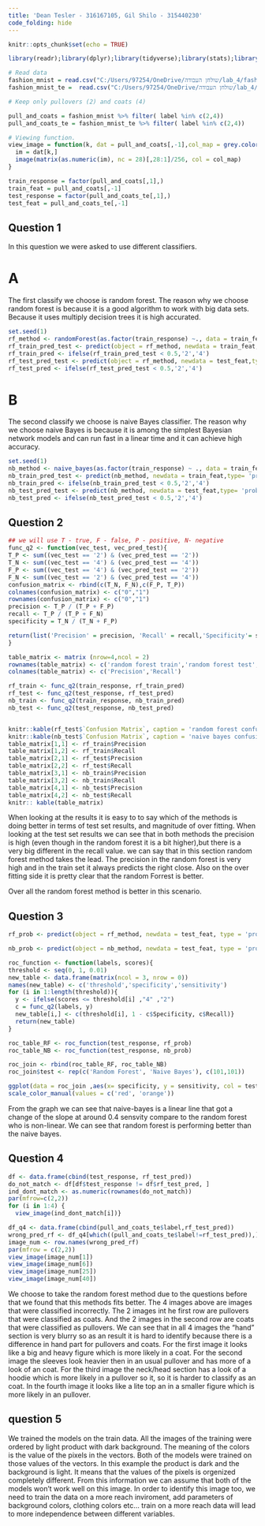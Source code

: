 ---
title: 'Dean Tesler - 316167105, Gil Shilo - 315440230'
code_folding: hide
---

```{r setup, include=FALSE}
knitr::opts_chunk$set(echo = TRUE)
```

```{r, echo = FALSE,message = FALSE}
library(readr);library(dplyr);library(tidyverse);library(stats);library(ggplot2);library(resample);library(naivebayes);library(randomForest);library(caret);library(precrec)
```

```{r}
# Read data 
fashion_mnist = read.csv("C:/Users/97254/OneDrive/שולחן העבודה/lab_4/fashion-mnist_train.csv")
fashion_mnist_te =  read.csv("C:/Users/97254/OneDrive/שולחן העבודה/lab_4/fashion-mnist_test.csv")

# Keep only pullovers (2) and coats (4)

pull_and_coats = fashion_mnist %>% filter( label %in% c(2,4))
pull_and_coats_te = fashion_mnist_te %>% filter( label %in% c(2,4))

# Viewing function. 
view_image = function(k, dat = pull_and_coats[,-1],col_map = grey.colors(256)){
  im = dat[k,] 
  image(matrix(as.numeric(im), nc = 28)[,28:1]/256, col = col_map)
}

train_response = factor(pull_and_coats[,1],)
train_feat = pull_and_coats[,-1]
test_response = factor(pull_and_coats_te[,1],)
test_feat = pull_and_coats_te[,-1]
```



## Question 1 

In this question we were asked to use different classifiers.

# A

The first classify we choose is random forest.
The reason why we choose random forest is because it is a good algorithm to work with big data sets. Because it uses multiply decision trees it is high accurated. 

```{r}
set.seed(1)
rf_method <- randomForest(as.factor(train_response) ~., data = train_feat, ntree = 200, importance = TRUE, type = 'classification')
rf_train_pred_test <- predict(object = rf_method, newdata = train_feat, type= 'prob')[,2]
rf_train_pred <- ifelse(rf_train_pred_test < 0.5,'2','4')
rf_test_pred_test <- predict(object = rf_method, newdata = test_feat,type= 'prob')[,2]
rf_test_pred <- ifelse(rf_test_pred_test < 0.5,'2','4')

```

# B

The second classify we choose is naive Bayes classifier.
The reason why we choose naive Bayes is because it is among the simplest Bayesian network models and can run fast in a linear time and it can achieve high accuracy.  

```{r}
set.seed(1)
nb_method <- naive_bayes(as.factor(train_response) ~ ., data = train_feat, usekernel = F)
nb_train_pred_test <- predict(nb_method, newdata = train_feat,type= 'prob')[,2]
nb_train_pred <- ifelse(nb_train_pred_test < 0.5,'2','4')
nb_test_pred_test <- predict(nb_method, newdata = test_feat,type= 'prob')[,2] 
nb_test_pred <- ifelse(nb_test_pred_test < 0.5,'2','4')

```



## Question 2



```{r}
## we will use T - true, F - false, P - positive, N- negative
func_q2 <- function(vec_test, vec_pred_test){
T_P <- sum((vec_test == '2') & (vec_pred_test == '2'))
T_N <- sum((vec_test == '4') & (vec_pred_test == '4'))
F_P <- sum((vec_test == '4') & (vec_pred_test == '2'))
F_N <- sum((vec_test == '2') & (vec_pred_test == '4'))
confusion_matrix <- rbind(c(T_N, F_N),c(F_P, T_P))
colnames(confusion_matrix) <- c("0","1")
rownames(confusion_matrix) <- c("0","1")
precision <- T_P / (T_P + F_P)
recall <- T_P / (T_P + F_N)
specificity = T_N / (T_N + F_P)

return(list('Precision' = precision, 'Recall' = recall,'Specificity'= specificity, 'Confusion Matrix' = confusion_matrix))
}

table_matrix <- matrix (nrow=4,ncol = 2)
rownames(table_matrix) <- c('random forest train','random forest test','naive bayes train', 'naive bayes test')
colnames(table_matrix) <- c('Precision','Recall')

rf_train <- func_q2(train_response, rf_train_pred)
rf_test <- func_q2(test_response, rf_test_pred)
nb_train <- func_q2(train_response, nb_train_pred)
nb_test <- func_q2(test_response, nb_test_pred)


knitr::kable(rf_test$`Confusion Matrix`, caption = 'random forest confusion matrix')
knitr::kable(nb_test$`Confusion Matrix`, caption = 'naive bayes confusion matrix')
table_matrix[1,1] <- rf_train$Precision
table_matrix[1,2] <- rf_train$Recall
table_matrix[2,1] <- rf_test$Precision
table_matrix[2,2] <- rf_test$Recall
table_matrix[3,1] <- nb_train$Precision
table_matrix[3,2] <- nb_train$Recall
table_matrix[4,1] <- nb_test$Precision
table_matrix[4,2] <- nb_test$Recall
knitr:: kable(table_matrix)
```

When looking at the results it is easy to to say which of the methods is doing better in terms of test set results, and
magnitude of over fitting.
When looking at the test set results we can see that in both methods the precision is high (even though in the random forest it is a bit higher),but there is a very big different in the recall value. we can say that in this section random forest method takes the lead.
The precision in the random forest is very high and in the train set it always predicts the right close. 
Also on the over fitting side it is pretty clear that the random Forrest is better.

Over all the random forest method is better in this scenario.


## Question 3

```{r}
rf_prob <- predict(object = rf_method, newdata = test_feat, type = 'prob')[,1]

nb_prob <- predict(object = nb_method, newdata = test_feat, type = 'prob')[,1]

roc_function <- function(labels, scores){
threshold <- seq(0, 1, 0.01)
new_table <- data.frame(matrix(ncol = 3, nrow = 0))
names(new_table) <- c('threshold','specificity','sensitivity')
for (i in 1:length(threshold)){
  y <- ifelse(scores <= threshold[i] ,"4" ,"2")
  c = func_q2(labels, y)
  new_table[i,] <- c(threshold[i], 1 - c$Specificity, c$Recall)}
  return(new_table)
}
```

```{r}
roc_table_RF <- roc_function(test_response, rf_prob)
roc_table_NB <- roc_function(test_response, nb_prob)

roc_join <- rbind(roc_table_RF, roc_table_NB)
roc_join$test <- rep(c('Random Forest', 'Naive Bayes'), c(101,101))

ggplot(data = roc_join ,aes(x= specificity, y = sensitivity, col = test )) + geom_point() + geom_line() + geom_abline(slope = 1,intercept = 0) + labs(title = 'ROC of Random-forest and Naive-Bayes', x = "1 - Specificity", y = 'Sensitivity') + theme_classic() +
scale_color_manual(values = c('red', 'orange'))
```

From the graph we can see that naive-bayes is a linear line that got a change of the slope at around 0.4 sensvity compare to the random forest who is non-linear. We can see that random forest is performing better than the naive bayes.

## Question 4

```{r}
df <- data.frame(cbind(test_response, rf_test_pred))
do_not_match <- df[df$test_response != df$rf_test_pred, ]
ind_dont_match <- as.numeric(rownames(do_not_match))
par(mfrow=c(2,2))
for (i in 1:4) {
  view_image(ind_dont_match[i])}


```

```{r}

df_q4 <- data.frame(cbind(pull_and_coats_te$label,rf_test_pred))
wrong_pred_rf <- df_q4[which((pull_and_coats_te$label!=rf_test_pred)),]
image_num <- row.names(wrong_pred_rf)
par(mfrow = c(2,2))
view_image(image_num[1])
view_image(image_num[6])
view_image(image_num[25])
view_image(image_num[40])


```

We choose to take the random forest method due to the questions before that we found that this methods fits better. 
The 4 images above are images that were classified incorrectly. 
The 2 images int he first row are pullovers that were classified as coats.
And the 2 images in the second row are coats that were classified as pullovers. 
We can see that in all 4 images the "hand" section is very blurry so as an result it is hard to identify because there is a difference in hand part for pullovers and coats.
For the first image it looks like a big and heavy figure which is more likely in a coat. 
For the second image the sleeves look heavier then in an usual pullover and has more of a look of an coat. 
For the third image the neck/head section has a look of a hoodie which is more likely in a pullover so it, so it is harder to classify as an coat. In the fourth image it looks like a lite top an in a smaller figure which is more likely in an pullover.

## question 5

We trained the models on the train data. All the images of the training were ordered by light product with dark background. The meaning of the colors is the value of the pixels in the vectors. Both of the models were trained on those values of the vectors. In this example the product is dark and the background is light. It means that the values of the pixels is orgenized completely different. From this information we can assume that both of the models won't work well on this image. In order to identify this image too, we need to train the data on a more reach inviroment, add parameters of background colors, clothing colors etc... train on a more reach data will lead to more independence between different variables.

